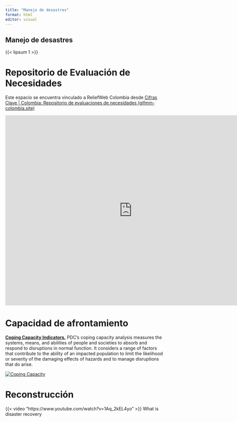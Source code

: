 ```yaml
---
title: "Manejo de desastres"
format: html
editor: visual
---
```


## Manejo de desastres

{{< lipsum 1 >}}

# **Repositorio de Evaluación de Necesidades**

Este espacio se encuentra vinculado a ReliefWeb Colombia desde [Cifras Clave \| Colombia: Repositorio de evaluaciones de necesidades (gifmm-colombia.site)](https://repositorio-de-evaluaciones.gifmm.co/cifras-clave)

<iframe width="800" height="600" src="https://app.powerbi.com/view?r=eyJrIjoiNDY3YTA2YjgtYjZmMS00OThkLWI0NTctYTY5YmRlZjEwOTE5IiwidCI6IjE1ODgyNjJkLTIzZmItNDNiNC1iZDZlLWJjZTQ5YzhlNjE4NiIsImMiOjh9" frameborder="0" allowFullScreen="true">

</iframe>

# Capacidad de afrontamiento

[**Coping Capacity Indicators.**](https://analytics.pdc.org/global-risk-index/) PDC’s coping capacity analysis measures the systems, means, and abilities of people and societies to absorb and respond to disruptions in normal function. It considers a range of factors that contribute to the ability of an impacted population to limit the likelihood or severity of the damaging effects of hazards and to manage disruptions that do arise.

::: {#viz1751752842673 .tableauPlaceholder style="position: relative"}
<noscript> <a href='#'> <img src="https://public.tableau.com/static/images/GR/GRVA_2024_5CopingCapacitySubcomponentsv7/CopingCapacity/1_rss.png" alt="Coping Capacity " style="border: none"/> </a> </noscript> <object class='tableauViz' style='display:none;'> <param name='host_url' value='https%3A%2F%2Fpublic.tableau.com%2F' /> <param name='embed_code_version' value='3' /> <param name='site_root' value='' /> <param name='name' value='GRVA_2024_5CopingCapacitySubcomponentsv7/CopingCapacity' /> <param name='tabs' value='no' /> <param name='toolbar' value='yes' /> <param name='static_image' value='https://public.tableau.com/static/images/GR/GRVA_2024_5CopingCapacitySubcomponentsv7/CopingCapacity/1.png' /> <param name='animate_transition' value='yes' /> <param name='display_static_image' value='yes' /> <param name='display_spinner' value='yes' /> <param name='display_overlay' value='yes' /> <param name='display_count' value='yes' /> <param name='language' value='es-ES' /> </object>
:::

```{=html}
<script type='text/javascript'>
  var divElement = document.getElementById('viz1751752842673');
  var vizElement = divElement.getElementsByTagName('object')[0];
  if ( divElement.offsetWidth > 800 ) {
    vizElement.style.minWidth='1200px';
    vizElement.style.maxWidth='1920px';
    vizElement.style.width='100%';
    vizElement.style.minHeight='1427px';
    vizElement.style.maxHeight='2627px';
    vizElement.style.height=(divElement.offsetWidth*0.75)+'px';
  } else if ( divElement.offsetWidth > 500 ) {
    vizElement.style.minWidth='1200px';
    vizElement.style.maxWidth='1920px';
    vizElement.style.width='100%';
    vizElement.style.minHeight='1427px';
    vizElement.style.maxHeight='2627px';
    vizElement.style.height=(divElement.offsetWidth*0.75)+'px';
  } else {
    vizElement.style.width='100%';
    vizElement.style.height='1277px';
  }
  var scriptElement = document.createElement('script');
  scriptElement.src = 'https://public.tableau.com/javascripts/api/viz_v1.js';
  vizElement.parentNode.insertBefore(scriptElement, vizElement);
</script>
```

# Reconstrucción

{{< video "https://www.youtube.com/watch?v=1Aq_2kEL4yo" >}} What is disaster recovery